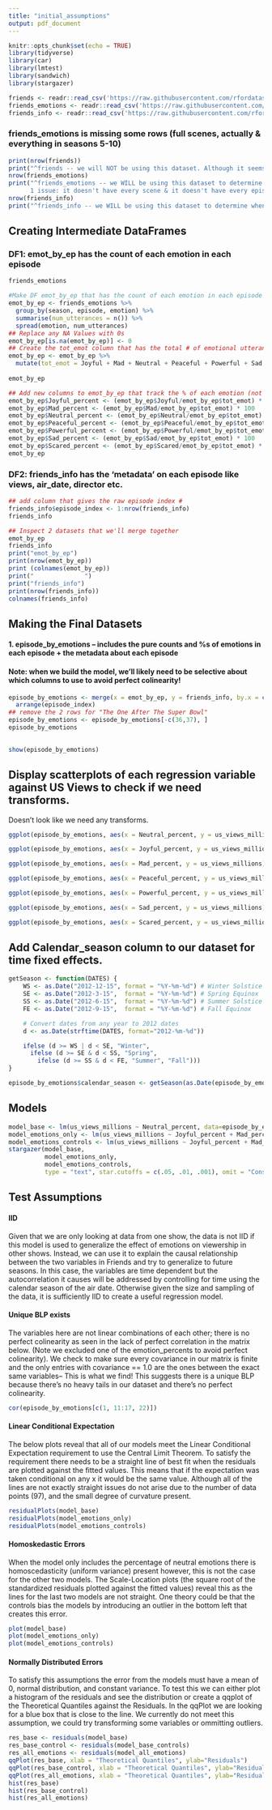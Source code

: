 ```yaml
---
title: "initial_assumptions"
output: pdf_document
---
```


```r
knitr::opts_chunk$set(echo = TRUE)
library(tidyverse)
library(car)
library(lmtest)
library(sandwich)
library(stargazer)
```


```r
friends <- readr::read_csv('https://raw.githubusercontent.com/rfordatascience/tidytuesday/master/data/2020/2020-09-08/friends.csv')
friends_emotions <- readr::read_csv('https://raw.githubusercontent.com/rfordatascience/tidytuesday/master/data/2020/2020-09-08/friends_emotions.csv')
friends_info <- readr::read_csv('https://raw.githubusercontent.com/rfordatascience/tidytuesday/master/data/2020/2020-09-08/friends_info.csv')
```

### friends_emotions is missing some rows (full scenes, actually & everything in seasons 5-10)
```r
print(nrow(friends))
print("^friends -- we will NOT be using this dataset. Although it seems to have every line from all 10 seasons of the show, it fails to include any information on emotion or views")
nrow(friends_emotions)
print("^friends_emotions -- we WILL be using this dataset to determine how prevalent emotions were in each episode!
      1 issue: it doesn't have every scene & it doesn't have every episode! Only seasons 1-4. Scenes tbd")
nrow(friends_info)
print("^friends_info -- we WILL be using this dataset to determine when episodes aired and how many views each episode got")
```

## Creating Intermediate DataFrames

### DF1: emot_by_ep has the count of each emotion in each episode

```r
friends_emotions
```

```r
#Make DF emot_by_ep that has the count of each emotion in each episode
emot_by_ep <- friends_emotions %>%
  group_by(season, episode, emotion) %>%
  summarise(num_utterances = n()) %>%
  spread(emotion, num_utterances) 
## Replace any NA Values with 0s
emot_by_ep[is.na(emot_by_ep)] <- 0
## Create the tot_emot column that has the total # of emotional utterances in an episode
emot_by_ep <- emot_by_ep %>%
  mutate(tot_emot = Joyful + Mad + Neutral + Peaceful + Powerful + Sad + Scared)
  
emot_by_ep
```

```r
## Add new columns to emot_by_ep that track the % of each emotion (not just raw count)
emot_by_ep$Joyful_percent <- (emot_by_ep$Joyful/emot_by_ep$tot_emot) * 100
emot_by_ep$Mad_percent <- (emot_by_ep$Mad/emot_by_ep$tot_emot) * 100
emot_by_ep$Neutral_percent <- (emot_by_ep$Neutral/emot_by_ep$tot_emot) * 100
emot_by_ep$Peaceful_percent <- (emot_by_ep$Peaceful/emot_by_ep$tot_emot) * 100
emot_by_ep$Powerful_percent <- (emot_by_ep$Powerful/emot_by_ep$tot_emot) * 100
emot_by_ep$Sad_percent <- (emot_by_ep$Sad/emot_by_ep$tot_emot) * 100
emot_by_ep$Scared_percent <- (emot_by_ep$Scared/emot_by_ep$tot_emot) * 100
emot_by_ep
```


### DF2: friends_info has the 'metadata' on each episode like views, air_date, director etc.

```r
## add column that gives the raw episode index #
friends_info$episode_index <- 1:nrow(friends_info)
friends_info
```

```r
## Inspect 2 datasets that we'll merge together
emot_by_ep 
friends_info
print("emot_by_ep")
print(nrow(emot_by_ep))
print (colnames(emot_by_ep))
print("              ")
print("friends_info")
print(nrow(friends_info))
colnames(friends_info)
```


## Making the Final Datasets 
#### 1. episode_by_emotions -- includes the pure counts and %s of emotions in each episode + the metadata about each episode
#### Note: when we build the model, we'll likely need to be selective about which columns to use to avoid perfect colinearity!

```r
episode_by_emotions <- merge(x = emot_by_ep, y = friends_info, by.x = c("season", "episode"), by.y = c("season", "episode")) %>%
  arrange(episode_index)
## remove the 2 rows for "The One After The Super Bowl"
episode_by_emotions <- episode_by_emotions[-c(36,37), ]
episode_by_emotions
  
```
```r
show(episode_by_emotions)
```
## Display scatterplots of each regression variable against US Views to check if we need transforms.

Doesn't look like we need any transforms. 

```r
ggplot(episode_by_emotions, aes(x = Neutral_percent, y = us_views_millions)) + geom_point()

ggplot(episode_by_emotions, aes(x = Joyful_percent, y = us_views_millions)) + geom_point()

ggplot(episode_by_emotions, aes(x = Mad_percent, y = us_views_millions)) + geom_point()

ggplot(episode_by_emotions, aes(x = Peaceful_percent, y = us_views_millions)) + geom_point()

ggplot(episode_by_emotions, aes(x = Powerful_percent, y = us_views_millions)) + geom_point()

ggplot(episode_by_emotions, aes(x = Sad_percent, y = us_views_millions)) + geom_point()

ggplot(episode_by_emotions, aes(x = Scared_percent, y = us_views_millions)) + geom_point()

```



## Add Calendar_season column to our dataset for time fixed effects.


```r

getSeason <- function(DATES) {
    WS <- as.Date("2012-12-15", format = "%Y-%m-%d") # Winter Solstice
    SE <- as.Date("2012-3-15",  format = "%Y-%m-%d") # Spring Equinox
    SS <- as.Date("2012-6-15",  format = "%Y-%m-%d") # Summer Solstice
    FE <- as.Date("2012-9-15",  format = "%Y-%m-%d") # Fall Equinox

    # Convert dates from any year to 2012 dates
    d <- as.Date(strftime(DATES, format="2012-%m-%d"))

    ifelse (d >= WS | d < SE, "Winter",
      ifelse (d >= SE & d < SS, "Spring",
        ifelse (d >= SS & d < FE, "Summer", "Fall")))
}

episode_by_emotions$calendar_season <- getSeason(as.Date(episode_by_emotions$air_date, format = "%Y-%m-%d"))

```


## Models

```r
model_base <- lm(us_views_millions ~ Neutral_percent, data=episode_by_emotions)
model_emotions_only <- lm(us_views_millions ~ Joyful_percent + Mad_percent + Peaceful_percent + Powerful_percent + Sad_percent + Scared_percent, data=episode_by_emotions)
model_emotions_controls <- lm(us_views_millions ~ Joyful_percent + Mad_percent + Peaceful_percent + Powerful_percent + Sad_percent + Scared_percent + factor(season) + factor(calendar_season),  data=episode_by_emotions)
stargazer(model_base,
          model_emotions_only,
          model_emotions_controls,
          type = "text", star.cutoffs = c(.05, .01, .001), omit = "Constant")
```


## Test Assumptions

#### IID
Given that we are only looking at data from one show, the data is not IID if this model is used to generalize the effect of emotions on viewership in other shows. Instead, we can use it to explain the causal relationship between the two variables in Friends and try to generalize to future seasons. In this case, the variables are time dependent but the autocorrelation it causes will be addressed by controlling for time using the calendar season of the air date. Otherwise given the size and sampling of the data, it is sufficiently IID to create a useful regression model. 

#### Unique BLP exists

The variables here are not linear combinations of each other; there is no perfect colinearity as seen in the lack of perfect correlation in the matrix below. (Note we excluded one of the emotion_percents to avoid perfect colinearity). We check to make sure every covariance in our matrix is finite and the only entries with covariance == 1.0 are the ones between the exact same variables-- This is what we find! This suggests there is a unique BLP because there's no heavy tails in our dataset and there's no perfect colinearity.

```r
cor(episode_by_emotions[c(1, 11:17, 22)])
```


#### Linear Conditional Expectation
The below plots reveal that all of our models meet the Linear Conditional Expectation requirement to use the Central Limit Theorem. To satisfy the requirement there needs to be a straight line of best fit when the residuals are plotted against the fitted values. This means that if the expectation was taken conditional on any x it would be the same value. Although all of the lines are not exactly straight issues do not arise due to the number of data points (97), and the small degree of curvature present. 

```r
residualPlots(model_base)
residualPlots(model_emotions_only)
residualPlots(model_emotions_controls)
```

#### Homoskedastic Errors
When the model only includes the percentage of neutral emotions there is homoscedasticity (uniform variance) present however, this is not the case for the other two models. The Scale-Location plots (the square root of the standardized residuals plotted against the fitted values) reveal this as the lines for the last two models are not straight. One theory could be that the controls bias the models by introducing an outlier in the bottom left that creates this error. 

```r
plot(model_base)
plot(model_emotions_only)
plot(model_emotions_controls)
```

#### Normally Distributed Errors
To satisfy this assumptions the error from the models must have a mean of 0, normal distribution, and constant variance. To test this we can either plot a histogram of the residuals and see the distribution or create a qqplot of the Theoretical Quantiles against the Residuals. In the qqPlot we are looking for a blue box that is close to the line. We currently do not meet this assumption, we could try transforming some variables or  ommitting outliers. 
```r
res_base <- residuals(model_base)
res_base_control <- residuals(model_base_controls)
res_all_emotions <- residuals(model_all_emotions)
qqPlot(res_base, xlab = "Theoretical Quantiles", ylab="Residuals")
qqPlot(res_base_control, xlab = "Theoretical Quantiles", ylab="Residuals")
qqPlot(res_all_emotions, xlab = "Theoretical Quantiles", ylab="Residuals")
hist(res_base)
hist(res_base_control)
hist(res_all_emotions)
```
